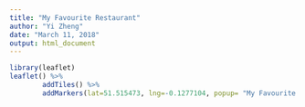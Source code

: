 ```yaml
---
title: "My Favourite Restaurant"
author: "Yi Zheng"
date: "March 11, 2018"
output: html_document
---
```


```r
library(leaflet)
leaflet() %>% 
        addTiles() %>% 
        addMarkers(lat=51.515473, lng=-0.1277104, popup= "My Favourite Ramen Restaurant")
```
